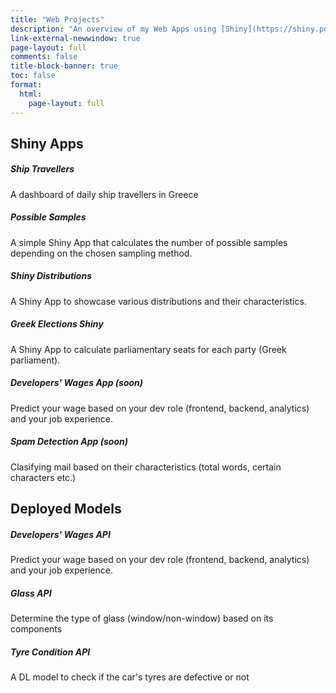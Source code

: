 ```yaml
---
title: "Web Projects"
description: "An overview of my Web Apps using [Shiny](https://shiny.posit.co/). Most of them are hosted on [shinyapps.io](https://www.shinyapps.io/) and soon some of them are going to be running on the browser using [Shinylive](https://github.com/posit-dev/shinylive). I have also developed several APIs for some of my models using [plumber](https://www.rplumber.io/) and Docker."
link-external-newwindow: true
page-layout: full
comments: false
title-block-banner: true
toc: false
format: 
  html:
    page-layout: full
---
```


## Shiny Apps

```{=html}
<div class= "cards-wrapper">
<div class="card" id="sa1">
    <div class="card-body">
      <h5 class="card-title">Ship Travellers</h5>
      <p class="card-text">A dashboard of daily ship travellers in Greece</p>
    </div>
    <div class="sh-card-footer text-center">
     <a class="btn btn-outline-dark" href="https://stesiam.shinyapps.io/Ship-Passengers/" role="button"><i class="bi bi-globe"></i></a>
     <a class="btn btn-outline-dark" href="https://github.com/stesiam/ShipTravellers" role="button"><i class="bi bi-github"></i></a>
     <a class="btn btn-outline-dark" href="https://hub.docker.com/r/stesiam/ship-travellers" role="button"><i class="bi bi-box-fill"></i></a>
    </div>
</div>
<div class="card" id="sa2">
    <div class="card-body">
      <h5 class="card-title">Possible Samples</h5>
      <p class="card-text">A simple Shiny App that calculates the number of possible samples depending on the chosen sampling method.</p>
    </div>
    <div class="sh-card-footer text-center">
     <a class="btn btn-outline-dark" href="https://stesiam.shinyapps.io/PossibleSamplesApp/" role="button">
     <i class="bi bi-globe"></i></a>
     <a class="btn btn-outline-dark" href="https://github.com/stesiam/PossibleSamplesApp" role="button"><i class="bi bi-github"></i></a>
     <a class="btn btn-outline-dark" href="https://hub.docker.com/r/stesiam/possible-samples-app" role="button"><i class="bi bi-box-fill"></i></a>
    </div>
</div>
<div class="card" id="sa3">
    <div class="card-body">
      <h5 class="card-title">Shiny Distributions</h5>
      <p class="card-text">A Shiny App to showcase various distributions and their characteristics.</p>
    </div>
    <div class="sh-card-footer text-center">
     <a class="btn btn-outline-dark" href="https://stesiam.shinyapps.io/Shiny-Distributions/" role="button">
     <i class="bi bi-globe"></i></a>
     <a class="btn btn-outline-dark" href="https://github.com/stesiam/ShinyDistributions" role="button"><i class="bi bi-github"></i></a>
     <a class="btn btn-outline-dark" href="https://hub.docker.com/r/stesiam/shiny-distributions" role="button"><i class="bi bi-box-fill"></i></a>
    </div>
</div>
<div class="card" id="sa4">
    <div class="card-body">
      <h5 class="card-title">Greek Elections Shiny</h5>
      <p class="card-text">A Shiny App to calculate parliamentary seats for each party (Greek parliament).</p>
    </div>
    <div class="sh-card-footer text-center">
     <a class="btn btn-outline-dark" href="https://stesiam.shinyapps.io/GreekElectionsShiny/" role="button">
     <i class="bi bi-globe"></i></a>
     <a class="btn btn-outline-dark" href="https://github.com/stesiam/GreekElectionsShiny" role="button"><i class="bi bi-github"></i></a>
     <a class="btn btn-outline-dark" href="https://hub.docker.com/r/stesiam/greek-elections-shiny" role="button"><i class="bi bi-box-fill"></i></a>
    </div>
</div>
<div class="card" id="sa5">
    <div class="card-body">
      <h5 class="card-title">Developers' Wages App (soon)</h5>
      <p class="card-text">Predict your wage based on your dev role (frontend, backend, analytics) and your job experience.</p>
    </div>
    <div class="sh-card-footer text-center">
     <a class="btn btn-outline-dark" href="" role="button">
     <i class="bi bi-globe"></i></a>
     <a class="btn btn-outline-dark" href="" role="button"><i class="bi bi-github"></i></a>
     <a class="btn btn-outline-dark" href="https://hub.docker.com/r/stesiam/dev-wages" role="button"><i class="bi bi-box-fill"></i></a>
    </div>
</div>
<div class="card" id="sa6">
    <div class="card-body">
      <h5 class="card-title">Spam Detection App (soon)</h5>
      <p class="card-text">Clasifying mail based on their characteristics (total words, certain characters etc.)</p>
    </div>
    <div class="sh-card-footer text-center">
     <a class="btn btn-outline-dark" href="" role="button">
     <i class="bi bi-globe"></i></a>
     <a class="btn btn-outline-dark" href="" role="button"><i class="bi bi-github"></i></a>
     <a class="btn btn-outline-dark" href="https://hub.docker.com/r/stesiam/dev-wages" role="button"><i class="bi bi-box-fill"></i></a>
    </div>
</div>
</div>
```

## Deployed Models

```{=html}
<div class= "cards-wrapper">
<div class="card" id="sa5">
    <div class="card-body">
      <h5 class="card-title">Developers' Wages API</h5>
      <p class="card-text">Predict your wage based on your dev role (frontend, backend, analytics) and your job experience.</p>
    </div>
    <div class="sh-card-footer text-center">
     <a class="btn btn-outline-dark" href="" role="button"><i class="bi bi-github"></i></a>
     <a class="btn btn-outline-dark" href="https://hub.docker.com/r/stesiam/dev-wages" role="button"><i class="bi bi-box-fill"></i></a>
    </div>
</div>
<div class="card" id="sa7">
    <div class="card-body">
      <h5 class="card-title">Glass API</h5>
      <p class="card-text">Determine the type of glass (window/non-window) based on its components</p>
    </div>
    <div class="sh-card-footer text-center">
     <a class="btn btn-outline-dark" href="https://github.com/stesiam/GlassAPI" role="button"><i class="bi bi-github"></i></a>
     <a class="btn btn-outline-dark" href="https://hub.docker.com/r/stesiam/glass-api" role="button"><i class="bi bi-box-fill"></i></a>
    </div>
</div>
<div class="card" id="sa8">
    <div class="card-body">
      <h5 class="card-title">Tyre Condition API</h5>
      <p class="card-text">A DL model to check if the car's tyres are defective or not</p>
    </div>
    <div class="sh-card-footer text-center">
     <a class="btn btn-outline-dark" href="" role="button"><i class="bi bi-github"></i></a>
     <a class="btn btn-outline-dark" href="https://hub.docker.com/r/stesiam/dev-wages" role="button"><i class="bi bi-box-fill"></i></a>
    </div>
</div>
</div>
```